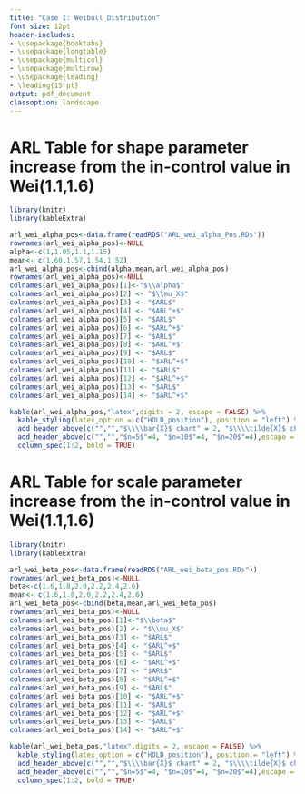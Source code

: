 ---
title: "Case I: Weibull Distribution"
font size: 12pt
header-includes:
- \usepackage{booktabs}
- \usepackage{longtable}
- \usepackage{multicol}
- \usepackage{multirow}
- \usepackage{leading}
- \leading{15 pt}
output: pdf_document
classoption: landscape
---

# ARL Table for shape parameter increase from the in-control value in $\textbf{Wei(1.1,1.6)}$    


```{r, echo=FALSE , warning=FALSE}
library(knitr)
library(kableExtra)

arl_wei_alpha_pos<-data.frame(readRDS("ARL_wei_alpha_Pos.RDs"))
rownames(arl_wei_alpha_pos)<-NULL
alpha<-c(1,1.05,1.1,1.15)
mean<- c(1.60,1.57,1.54,1.52)
arl_wei_alpha_pos<-cbind(alpha,mean,arl_wei_alpha_pos)
rownames(arl_wei_alpha_pos)<-NULL
colnames(arl_wei_alpha_pos)[1]<-"$\\alpha$"
colnames(arl_wei_alpha_pos)[2] <- "$\\mu_X$"
colnames(arl_wei_alpha_pos)[3] <- "$ARL$"
colnames(arl_wei_alpha_pos)[4] <- "$ARL^+$"
colnames(arl_wei_alpha_pos)[5] <- "$ARL$"
colnames(arl_wei_alpha_pos)[6] <- "$ARL^+$"
colnames(arl_wei_alpha_pos)[7] <- "$ARL$"
colnames(arl_wei_alpha_pos)[8] <- "$ARL^+$"
colnames(arl_wei_alpha_pos)[9] <- "$ARL$"
colnames(arl_wei_alpha_pos)[10] <- "$ARL^+$"
colnames(arl_wei_alpha_pos)[11] <- "$ARL$"
colnames(arl_wei_alpha_pos)[12] <- "$ARL^+$"
colnames(arl_wei_alpha_pos)[13] <- "$ARL$"
colnames(arl_wei_alpha_pos)[14] <- "$ARL^+$"

kable(arl_wei_alpha_pos,"latex",digits = 2, escape = FALSE) %>%
  kable_styling(latex_option = c("HOLD_position"), position = "left") %>%
  add_header_above(c("","","$\\\\bar{X}$ chart" = 2, "$\\\\tilde{X}$ chart"= 2, "$\\\\bar{X}$ chart" = 2, "$\\\\tilde{X}$ chart"= 2,"$\\\\bar{X}$ chart" = 2, "$\\\\tilde{X}$ chart"= 2),escape = FALSE) %>%
  add_header_above(c("","","$n=5$"=4, "$n=10$"=4, "$n=20$"=4),escape = FALSE) %>%
  column_spec(1:2, bold = TRUE)

```   



# ARL Table for scale parameter increase from the in-control value in $\textbf{Wei(1.1,1.6)}$


```{r, echo=FALSE , warning=FALSE}
library(knitr)
library(kableExtra)

arl_wei_beta_pos<-data.frame(readRDS("ARL_wei_beta_pos.RDs"))
rownames(arl_wei_beta_pos)<-NULL
beta<-c(1.6,1.8,2.0,2.2,2.4,2.6)
mean<- c(1.6,1.8,2.0,2.2,2.4,2.6)
arl_wei_beta_pos<-cbind(beta,mean,arl_wei_beta_pos)
rownames(arl_wei_beta_pos)<-NULL
colnames(arl_wei_beta_pos)[1]<-"$\\beta$"
colnames(arl_wei_beta_pos)[2] <- "$\\mu_X$"
colnames(arl_wei_beta_pos)[3] <- "$ARL$"
colnames(arl_wei_beta_pos)[4] <- "$ARL^+$"
colnames(arl_wei_beta_pos)[5] <- "$ARL$"
colnames(arl_wei_beta_pos)[6] <- "$ARL^+$"
colnames(arl_wei_beta_pos)[7] <- "$ARL$"
colnames(arl_wei_beta_pos)[8] <- "$ARL^+$"
colnames(arl_wei_beta_pos)[9] <- "$ARL$"
colnames(arl_wei_beta_pos)[10] <- "$ARL^+$"
colnames(arl_wei_beta_pos)[11] <- "$ARL$"
colnames(arl_wei_beta_pos)[12] <- "$ARL^+$"
colnames(arl_wei_beta_pos)[13] <- "$ARL$"
colnames(arl_wei_beta_pos)[14] <- "$ARL^+$"

kable(arl_wei_beta_pos,"latex",digits = 2, escape = FALSE) %>%
  kable_styling(latex_option = c("HOLD_position"), position = "left") %>%
  add_header_above(c("","","$\\\\bar{X}$ chart" = 2, "$\\\\tilde{X}$ chart"= 2, "$\\\\bar{X}$ chart" = 2, "$\\\\tilde{X}$ chart"= 2,"$\\\\bar{X}$ chart" = 2, "$\\\\tilde{X}$ chart"= 2),escape = FALSE) %>%
  add_header_above(c("","","$n=5$"=4, "$n=10$"=4, "$n=20$"=4),escape = FALSE) %>%
  column_spec(1:2, bold = TRUE)
```